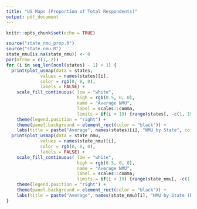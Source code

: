 ```yaml
---
title: "US Maps (Proportion of Total Respondents)"
output: pdf_document
---
```


```r
knitr::opts_chunk$set(echo = TRUE)
```

```r
source("state_nmu_prop.R")
source("state_nmu.R")
state_nmu[is.na(state_nmu)] <- 0
par(mfrow = c(1, 2))
for (i in seq_len(ncol(states) - 1) + 1) {
  print(plot_usmap(data = states, 
             values = names(states)[i],  
             color = rgb(0, 0, 0), 
             labels = FALSE) + 
    scale_fill_continuous( low = "white", 
                           high = rgb(0.5, 0, 0), 
                           name = "Average NMU", 
                           label = scales::comma,
                           limits = if(i < 19) {range(states[, -c(1, 19)])}else{NULL}) + 
    theme(legend.position = "right") + 
    theme(panel.background = element_rect(color = "black")) + 
    labs(title = paste("Average", names(states)[i], "NMU by State", collapse = " ")))
  print(plot_usmap(data = state_nmu, 
             values = names(state_nmu)[i],  
             color = rgb(0, 0, 0), 
             labels = FALSE) + 
    scale_fill_continuous( low = "white", 
                           high = rgb(0.5, 0, 0), 
                           name = "Average NMU", 
                           label = scales::comma,
                           limits = if(i < 19) {range(state_nmu[, -c(1, 19)], na.rm = TRUE)}else{NULL}) + 
    theme(legend.position = "right") + 
    theme(panel.background = element_rect(color = "black")) + 
    labs(title = paste("Average", names(state_nmu)[i], "NMU by State (Based on those who have used)", collapse = " ")))
}
```